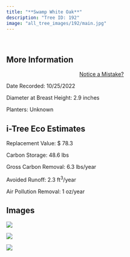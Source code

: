 ```yaml
---
title: "**Swamp White Oak**"
description: "Tree ID: 192"
image: "all_tree_images/192/main.jpg"
---
```


<br>

## **More Information**
::: column-margin
<center><a class="button" href="https://forms.gle/W6f5nwYxrM33hF4f7">Notice a Mistake?</a></center>
:::


Date Recorded:  10/25/2022

Diameter at Breast Height:  2.9  inches

Planters:  Unknown

## **i-Tree Eco Estimates**


 Replacement Value: $ 78.3

 Carbon Storage:  48.6  lbs

 Gross Carbon Removal:  6.3  lbs/year

 Avoided Runoff:  2.3  ft<sup>3</sup>/year

 Air Pollution Removal:  1  oz/year

## **Images**


 ![](all_tree_images/192/IMG_7067.jpg)

 ![](all_tree_images/192/IMG_7069.jpg)

 ![](all_tree_images/192/main.jpg)
